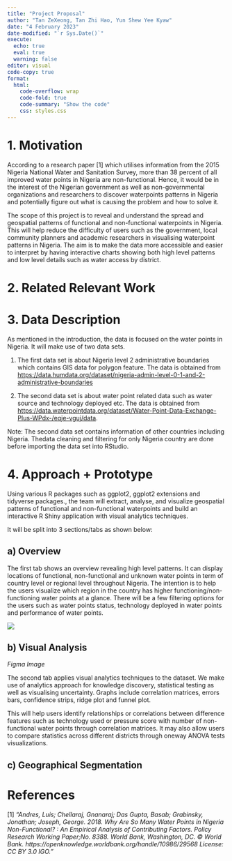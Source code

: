 ```yaml
---
title: "Project Proposal"
author: "Tan ZeXeong, Tan Zhi Hao, Yun Shew Yee Kyaw"
date: "4 February 2023"
date-modified: "`r Sys.Date()`"
execute: 
  echo: true
  eval: true
  warning: false
editor: visual
code-copy: true
format:
  html:
    code-overflow: wrap
    code-fold: true
    code-summary: "Show the code"
    css: styles.css
---
```


# 1. Motivation

According to a research paper \[1\] which utilises information from the 2015 Nigeria National Water and Sanitation Survey, more than 38 percent of all improved water points in Nigeria are non-functional. Hence, it would be in the interest of the Nigerian government as well as non-governmental organizations and researchers to discover waterpoints patterns in Nigeria and potentially figure out what is causing the problem and how to solve it.

The scope of this project is to reveal and understand the spread and geospatial patterns of functional and non-functional waterpoints in Nigeria. This will help reduce the difficulty of users such as the government, local community planners and academic researchers in visualising waterpoint patterns in Nigeria. The aim is to make the data more accessible and easier to interpret by having interactive charts showing both high level patterns and low level details such as water access by district.

# 2. Related Relevant Work

# 3. Data Description

As mentioned in the introduction, the data is focused on the water points in Nigeria. It will make use of two data sets.

1.  The first data set is about Nigeria level 2 administrative boundaries which contains GIS data for polygon feature. The data is obtained from <https://data.humdata.org/dataset/nigeria-admin-level-0-1-and-2-administrative-boundaries>

2.  The second data set is about water point related data such as water source and technology deployed etc. The data is obtained from <https://data.waterpointdata.org/dataset/Water-Point-Data-Exchange-Plus-WPdx-/eqje-vguj/data>.

Note: The second data set contains information of other countries including Nigeria. Thedata cleaning and filtering for only Nigeria country are done before importing the data set into RStudio.

# 4. Approach + Prototype

Using various R packages such as ggplot2, ggplot2 extensions and tidyverse packages., the team will extract, analyse, and visualize geospatial patterns of functional and non-functional waterpoints and build an interactive R Shiny application with visual analytics techniques.

It will be split into 3 sections/tabs as shown below:

## a) Overview

The first tab shows an overview revealing high level patterns. It can display locations of functional, non-functional and unknown water points in term of country level or regional level throughout Nigeria. The intention is to help the users visualize which region in the country has higher functioning/non-functioning water points at a glance. There will be a few filtering options for the users such as water points status, technology deployed in water points and performance of water points.

![](images/Overview.jpg.jfif)

## b) Visual Analysis

*Figma Image*

The second tab applies visual analytics techniques to the dataset. We make use of analytics approach for knowledge discovery, statistical testing as well as visualising uncertainty. Graphs include correlation matrices, errors bars, confidence strips, ridge plot and funnel plot.

This will help users identify relationships or correlations between difference features such as technology used or pressure score with number of non-functional water points through correlation matrices. It may also allow users to compare statistics across different districts through oneway ANOVA tests visualizations.

## c) Geographical Segmentation

# References

\[1\] *"Andres, Luis; Chellaraj, Gnanaraj; Das Gupta, Basab; Grabinsky, Jonathan; Joseph, George. 2018. Why Are So Many Water Points in Nigeria Non-Functional? : An Empirical Analysis of Contributing Factors. Policy Research Working Paper;No. 8388. World Bank, Washington, DC. © World Bank. https://openknowledge.worldbank.org/handle/10986/29568 License: CC BY 3.0 IGO."*
